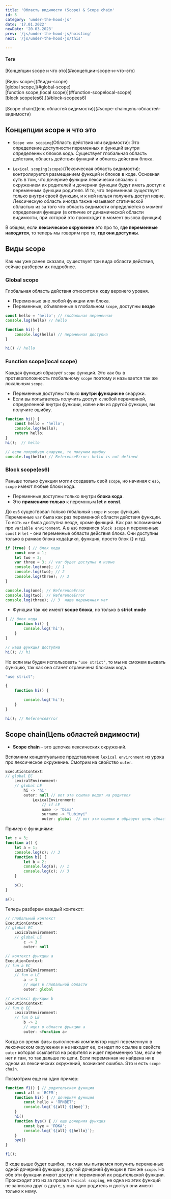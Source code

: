 ---
title: 'Область видимости (Scope) & Scope chain'
id: 3
category: 'under-the-hood-js'
date: '17.01.2022'
newDate: '20.03.2023'
prev: '/js/under-the-hood-js/hoisting'
next: '/js/under-the-hood-js/this'

---

<div className = 'mdHead'>

#### Теги

<div className = 'tag_js'> [Концепции scope и что это](#концепции-scope-и-что-это) </div> <br/>
<div className = 'tag_js'> [Виды scope:](#виды-scope) </div> 
<div className = 'mini_tag_js'> [global scope,](#global-scope) </div> 
<div className = 'mini_tag_js'> [function scope,(local scope)](#function-scopelocal-scope) </div>  
<div className = 'mini_tag_js'> [block scope(es6).](#block-scopees6) </div> <br/> 
<div className = 'tag_js'> [Scope chain(Цепь областей видимости)](#scope-chainцепь-областей-видимости) </div> 

</div>

## Концепции scope и что это

* `Scope или scoping`(Область действия или видимости): Это определение доступности переменных и функций внутри определенных блоков кода. Существует глобальная область действия, область действия функций и облатсь действия блока.  

* `Lexical scoping(scope)`(Лексическая область видимости): контролируется размещением функций и блоков в коде. Основная суть в том, что дочерние функции лексически связаны с окружением их родителей и дочернии функции будут иметь доступ к переменным функции родителя. И то, что переменная существует только внутри своей функции, и к ней нельзя получить доступ извне.
Лексическую область иногда также называют статической областью из за того что область видимости определяется в момент определения функции (в отличие от динамической области видимости, при которой это происходит в момент вызова функции)

В общем, если <b>лексическое окружение</b> это про то, <b>где переменные находятся</b>, то теперь мы говорим про то, <b>где они доступны</b>.

## Виды scope
Как мы уже ранее сказали, существует три вида области действия, сейчас разберем их подробнее.

### Global scope
Глобальная область действия относится к коду верхнего уровня.
* Переменные вне любой функции или блока.
* Переменные, объявленные в глобальном `scope`, доступны <b>везде</b>

```javaScript
const hello = 'hello'; // глобальная переменная
console.log(hello) // hello

function hi() {
    console.log(hello) // переменная доступна
}

hi() // hello 
```
### Function scope(local scope)
Каждая функция образует `scope` функций. Это как бы в противоположность глобальному `scope` поэтому и называется так же локальным `scope`.

* Переменные доступны только <b>внутри функции не</b> снаружи.
* Если вы попытаетесь получить доступ к любой переменной, определенной внутри функции, извне или из другой функции, вы получите ошибку.

```javaScript
function hi() {
    const hello = 'hello';
    console.log(hello);
    return hello;
}
hi();  // hello

// если попробуем снаружи, то получим ошибку
console.log(hello) // ReferenceError: hello is not defined
```
### Block scope(es6)
Раньше только функции могли создавать свой `scope`, но начиная с `es6`, `scope` имеют любые блоки кода.

* Переменные доступны только внутри <b>блока кода</b>.
* Это <b>применимо только</b> к перемнным <b>let</b> и <b>const</b>.

До `es6` существовал только глбальный `scope` и `scope` функций. Переменные `var` была как раз переменной области действия функции.
То есть `var` была доступна везде, кроме функций. Как раз вспоминаем про `variable environment`.
А в `es6` появился `block scope` и переменные `const` и `let` - они переменные области действия блока. Они доступны только в рамках блока кода(цикл, функция, просто блок {} и тд).

```javaScript
if (true) { // блок кода
    const one = 1;
    let two = 2;
    var three = 3; // var будет доступна и извне
    console.log(one); // 1
    console.log(two); // 2
    console.log(three); // 3
}

console.log(one); // ReferenceError
console.log(two); // ReferenceError
console.log(three); // 3  наша переменная var
```
* Функции так же имеют <b>scope блока</b>, но только в <b>strict mode</b>
```javaScript
{ // блок кода
    function hi() {
        console.log('hi');
    }
}

// наша функция доступна
hi(); // hi
```
Но если мы будем использовать `"use strict"`, то мы не сможем вызвать функцию, так как она станет ограничена блоками кода.
```javaScript
"use strict";

{
    function hi() {

        console.log('hi');
    }
}

hi(); // ReferenceError
```
## Scope chain(Цепь областей видимости)

* <b>Scope chain </b> – это цепочка лексических окружений.

Вспомним концептуальное представление `lexical environment` из урока про лексическое окружение. 
Смотрим на свойство `outer`.
```javascript
ExecutionContext:
// global EC
    LexicalEnvironment:
    // global LE
        hi -> 'hi'
        outer: null // вот эта ссылка ведет на родителя
            LexicalEnvironment:
                // if LE
                name -> 'Dima' 
                surname -> "Lubimyi"
                outer: global  // вот эти ссылки и образуют цепь областей видимости
```
Пример с функциями:

```javascript
let c = 3;
function a() {
    let a = 1;
    console.log(c); // 3
    function b() {
        let b = 2;
        console.log(a); // 1
        console.log(с); // 3
    }

    b();
}

a();
```
Теперь разберем каждый контекст:
```javascript
// глобальный контекст
ExecutionContext:
// global EC
    LexicalEnvironment:
    // global LE
        c -> 3
        outer: null 

// контекст функции a
ExecutionContext:
// fun a EC
    LexicalEnvironment:
    // fun a LE
        a -> 1
        // ищет в глобальной области
        outer: global  

// контекст функции b
ExecutionContext:
// fun b EC
    LexicalEnvironment:
    // fun b LE
        b -> 2
        // ищет в области функции a
        outer: <function a>   

```
Когда во время фазы выполнения компилятор ищет переменную в лексическом окружении и не находит ее, он идет по ссылке в свойсте `outer` которая ссылается на родителя и ищет переменную там, если ее нет и там, то так дальше по цепи.
Если переменная не найдена ни в одном из лексических окружений, возникает ошибка.
Это и есть `scope chain`. <br/>

Посмотрим еще на один пример:
```javaScript
function f1() { // родительская функция
    const all = `ВСЕМ`;
    function hi() { // дочерняя функция
        const hello = 'ПРИВЕТ';
        console.log(`${all} ${bye}`);
    }
    hi()
    function bye() { // еще дочерняя функция
        const bye = 'ПОКА';
        console.log(`${all} ${hello}`);
    }
    bye()
}

f1();
```

В коде выше будет ошибка, так как мы пытаемся получить переменные одной дочерней функции у другой дочерней функции в том же `scope`.
Но обе эти функции имеют доступ к переменной их родительской функции.
Происходит это из за правил `lexical scoping`, не одна из этих функций не записана друг в друге, у них один родитель и доступ они имеют только к нему.
